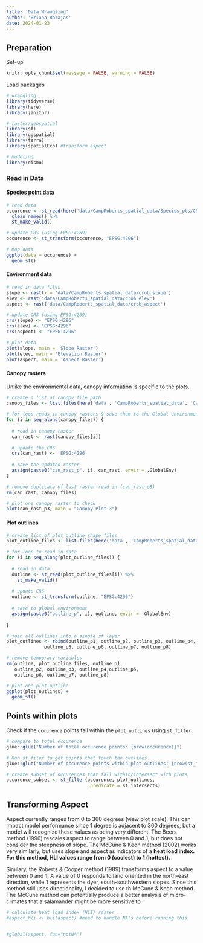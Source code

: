 ```yaml
---
title: 'Data Wrangling'
author: 'Briana Barajas'
date: 2024-01-23
---
```


## Preparation

Set-up

```r
knitr::opts_chunk$set(message = FALSE, warning = FALSE)
```

Load packages

```r
# wrangling
library(tidyverse)
library(here)
library(janitor)

# raster/geospatial
library(sf)
library(ggspatial)
library(terra)
library(spatialEco) #transform aspect

# modeling
library(dismo)
```

### Read in Data

#### Species point data

```r
# read data
occurence <- st_read(here('data/CampRoberts_spatial_data/Species_pts/CR_BASP_obs_11Jul22.shp')) %>% 
  clean_names() %>% 
  st_make_valid()

# update CRS (using EPSG:4269)
occurence <- st_transform(occurence, "EPSG:4296")
```

```r

# map data
ggplot(data = occurence) +
  geom_sf()
```

#### Environment data

```r
# read in data files
slope <- rast(x = 'data/CampRoberts_spatial_data/crob_slope')
elev <- rast('data/CampRoberts_spatial_data/crob_elev')
aspect <- rast('data/CampRoberts_spatial_data/crob_aspect')

# update CRS (using EPSG:4269)
crs(slope) <- "EPSG:4296"
crs(elev) <- "EPSG:4296"
crs(aspect) <- "EPSG:4296"

# plot data
plot(slope, main = 'Slope Raster')
plot(elev, main = 'Elevation Raster')
plot(aspect, main = 'Aspect Raster')
```

#### Canopy rasters

Unlike the environmental data, canopy information is specific to the plots.

```r
# create a list of canopy file path
canopy_files <- list.files(here('data', 'CampRoberts_spatial_data', 'Canopy_raster'), pattern = 'can*', full.names = TRUE)

# for-loop reads in canopy rasters & save them to the Global environment
for (i in seq_along(canopy_files)) {
  
  # read in canopy raster
  can_rast <- rast(canopy_files[i])
  
  # update the CRS
  crs(can_rast) <- 'EPSG:4296'
  
  # save the updated raster
  assign(paste0("can_rast_p", i), can_rast, envir = .GlobalEnv)
}

# remove duplicate of last raster read in (can_rast_p8)
rm(can_rast, canopy_files)

# plot one canopy raster to check
plot(can_rast_p3, main = "Canopy Plot 3")
```

#### Plot outlines

```r
# create list of plot outline shape files
plot_outline_files <- list.files(here('data', 'CampRoberts_spatial_data', 'plot_outlines'), pattern = "\\.shp$", full.names = TRUE)

# for-loop to read in data
for (i in seq_along(plot_outline_files)) {
  
  # read in data
  outline <- st_read(plot_outline_files[i]) %>% 
    st_make_valid()
  
  # update CRS
  outline <- st_transform(outline, "EPSG:4296")
  
  # save to global environment
  assign(paste0("outline_p", i), outline, envir = .GlobalEnv)
  
}

# join all outlines into a single sf layer
plot_outlines <- rbind(outline_p1, outline_p2, outline_p3, outline_p4,
              outline_p5, outline_p6, outline_p7, outline_p8)

# remove temporary variables
rm(outline, plot_outline_files, outline_p1, 
   outline_p2, outline_p3, outline_p4,outline_p5, 
   outline_p6, outline_p7, outline_p8)
```

```r
# plot one plot outline
ggplot(plot_outlines) +
  geom_sf()
```

## Points within plots

Check if the `occurence` points fall within the `plot_outlines` using `st_filter.`

```r
# compare to total occurence
glue::glue("Number of total occurence points: {nrow(occurence)}")

# Run st_filer to get points that touch the outlines
glue::glue("Number of occurence points within plot outlines: {nrow(st_filter(occurence, plot_outlines, .predicate = st_intersects))}")

# create subset of occurences that fall within/intersect with plots
occurence_subset <- st_filter(occurence, plot_outlines,
                              .predicate = st_intersects)
```

## Transforming Aspect

Aspect currently ranges from 0 to 360 degrees (view plot scale). This can impact model performance since 1 degree is adjacent to 360 degrees, but a model will recognize these values as being very different. The Beers method (1996) rescales aspect to range between 0 and 1, but does not consider the steepness of slope. The McCune & Keon method (2002) works very similarly, but uses slope and aspect as indicators of a **heat load index. For this method, HLI values range from 0 (coolest) to 1 (hottest).**

Similary, the Roberts & Cooper method (1989) transforms aspect to a value between 0 and 1. A value of 0 responds to land oriented in the north-east direction, while 1 represents the dyer, south-southwestern slopes. Since this method still uses directionality, I decided to use th McCune & Keon method. The McCune method can potentially produce a better analysis of micro-climates that a salamander might be more sensitive to.

```r
# calculate heat load index (HLI) raster
#aspect_hli <- hli(aspect) #need to handle NA's before running this


#global(aspect, fun="notNA")
```
